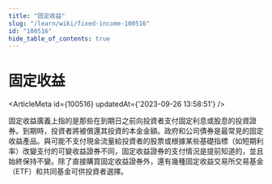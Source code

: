 ```yaml
---
title: "固定收益"
slug: "/learn/wiki/fixed-income-100516"
id: "100516"
hide_table_of_contents: true
---
```



# 固定收益

<ArticleMeta id={100516} updatedAt={'2023-09-26 13:58:51'} />
<div className='border-solid border-b border-t-0 my-4 border-[var(--ifm-color-gray-300)]' />

固定收益廣義上指的是那些在到期日之前向投資者支付固定利息或股息的投資證券。到期時，投資者將被償還其投資的本金金額。政府和公司債券是最常見的固定收益產品。與可能不支付現金流量給投資者的股票或根據某些基礎指標（如短期利率）改變支付的可變收益證券不同，固定收益證券的支付情況是提前知道的，並且始終保持不變。除了直接購買固定收益證券外，還有幾種固定收益交易所交易基金（ETF）和共同基金可供投資者選擇。
